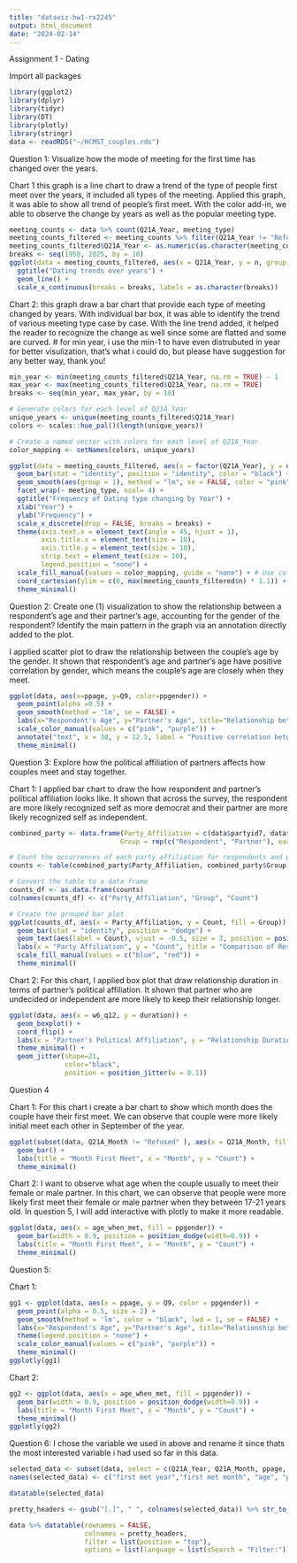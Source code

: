 ```yaml
---
title: "dataviz-hw1-rx2245"
output: html_document
date: "2024-02-14"
---
```

Assignment 1 - Dating

Import all packages
```r
library(ggplot2)
library(dplyr)
library(tidyr)
library(DT)
library(plotly)
library(stringr)
data <- readRDS("~/HCMST_couples.rds")
```

Question 1: Visualize how the mode of meeting for the first time has changed over the years.

Chart 1 this graph is a  line chart to draw a trend of the type of people first meet over the years, it included all types of the meeting.
Applied this graph, it was able to show all trend of people's first meet. With the color add-in, we able to observe the change by years as well as the popular meeting type. 

```r
meeting_counts <- data %>% count(Q21A_Year, meeting_type)
meeting_counts_filtered <- meeting_counts %>% filter(Q21A_Year != "Refused")
meeting_counts_filtered$Q21A_Year <- as.numeric(as.character(meeting_counts_filtered$Q21A_Year))
breaks <- seq(1950, 2025, by = 10)
ggplot(data = meeting_counts_filtered, aes(x = Q21A_Year, y = n, group = meeting_type, color = meeting_type)) +
  ggtitle("Dating trends over years") +
  geom_line() +
  scale_x_continuous(breaks = breaks, labels = as.character(breaks))
```
Chart 2: this graph draw a bar chart that provide each type of meeting changed by years. With individual bar box, it was able to identify the trend of various meeting type case by case. With the line trend added, it helped the reader to recognize the change as well since some are flatted and some are curved. 
# for min year, i use the min-1 to have even distrubuted in year for better visulization, that's what i could do, but please have suggestion for any better way, thank you!

```r
min_year <- min(meeting_counts_filtered$Q21A_Year, na.rm = TRUE) - 1   
max_year <- max(meeting_counts_filtered$Q21A_Year, na.rm = TRUE) 
breaks <- seq(min_year, max_year, by = 10)

# Generate colors for each level of Q21A_Year
unique_years <- unique(meeting_counts_filtered$Q21A_Year)
colors <- scales::hue_pal()(length(unique_years))

# Create a named vector with colors for each level of Q21A_Year
color_mapping <- setNames(colors, unique_years)

ggplot(data = meeting_counts_filtered, aes(x = factor(Q21A_Year), y = n, fill = factor(Q21A_Year))) +
  geom_bar(stat = "identity", position = "identity", color = "black") +
  geom_smooth(aes(group = 1), method = "lm", se = FALSE, color = "pink", alpha = 0.2) +
  facet_wrap(~ meeting_type, ncol= 4) +
  ggtitle("Frequency of Dating type changing by Year") +
  xlab("Year") +
  ylab("Frequency") +
  scale_x_discrete(drop = FALSE, breaks = breaks) +
  theme(axis.text.x = element_text(angle = 45, hjust = 1),
        axis.title.x = element_text(size = 10),
        axis.title.y = element_text(size = 10),
        strip.text = element_text(size = 10),
        legend.position = "none") +
  scale_fill_manual(values = color_mapping, guide = "none") + # Use color mapping
  coord_cartesian(ylim = c(0, max(meeting_counts_filtered$n) * 1.1)) +
  theme_minimal()

```
Question 2: Create one (1) visualization to show the relationship between a respondent’s age and their partner’s age, accounting for the gender of the respondent? Identify the main pattern in the graph via an annotation directly added to the plot.

I applied scatter plot to draw the relationship between the couple's age by the gender. It shown that respondent's age and partner's age have positive correlation by gender, which means the couple's age are closely when they meet.

```r
ggplot(data, aes(x=ppage, y=Q9, color=ppgender)) +
  geom_point(alpha =0.5) +
  geom_smooth(method = 'lm', se = FALSE) +
  labs(x="Respondent's Age", y="Partner's Age", title="Relationship between respondent's age and  partner’s age by Gender") +
  scale_color_manual(values = c("pink", "purple")) +
  annotate("text", x = 30, y = 12.5, label = "Positive correlation between respondent's and partner's age by gender") +
  theme_minimal()
```

Question 3: Explore how the political affiliation of partners affects how couples meet and stay together.

Chart 1:
I applied bar chart to draw the how respondent and partner's political affiliation looks like. It shown that across the survey, the respondent are more likely recognized self as more democrat and their partner are more likely recognized self as independent.

```r
combined_party <- data.frame(Party_Affiliation = c(data$partyid7, data$w6_q12),
                            Group = rep(c("Respondent", "Partner"), each = nrow(data)))

# Count the occurrences of each party affiliation for respondents and partners
counts <- table(combined_party$Party_Affiliation, combined_party$Group)

# Convert the table to a data frame
counts_df <- as.data.frame(counts)
colnames(counts_df) <- c("Party_Affiliation", "Group", "Count")

# Create the grouped bar plot
ggplot(counts_df, aes(x = Party_Affiliation, y = Count, fill = Group)) +
  geom_bar(stat = "identity", position = "dodge") +
  geom_text(aes(label = Count), vjust = -0.5, size = 3, position = position_dodge(width = 0.9)) +
  labs(x = "Party Affiliation", y = "Count", title = "Comparison of Respondent and Partner Party Affiliations") +
  scale_fill_manual(values = c("blue", "red")) + 
  theme_minimal()
```
Chart 2: For this chart, I applied box plot that draw relationship duration in terms of partner's political affiliation. It shown that partner who are undecided or independent are more likely to keep their relationship longer. 
```r
ggplot(data, aes(x = w6_q12, y = duration)) +
  geom_boxplot() +
  coord_flip() +
  labs(x = "Partner's Political Affiliation", y = "Relationship Duration (Days)", title = "Relationship Duration by Partner's Political Affiliation") +
  theme_minimal() +
  geom_jitter(shape=21, 
              color="black",
              position = position_jitter(w = 0.1))
```

Question 4

Chart 1: 
For this chart i create a bar chart to show which month does the couple have their first meet. We can observe that couple were more likely initial meet each other in September of the year.
```r
ggplot(subset(data, Q21A_Month != "Refused" ), aes(x = Q21A_Month, fill = Q21A_Month)) + 
  geom_bar() +
  labs(title = "Month First Meet", x = "Month", y = "Count") + 
  theme_minimal()
```

Chart 2: I want to observe what age when the couple usually to meet their female or male partner. In this chart, we can observe that people were more likely first meet their female or male partner when they between 17-21 years old. In question 5, I will add interactive with plotly to make it more readable. 

```r
ggplot(data, aes(x = age_when_met, fill = ppgender)) + 
  geom_bar(width = 0.9, position = position_dodge(width=0.9)) +
  labs(title = "Month First Meet", x = "Month", y = "Count") + 
  theme_minimal()
```


Question 5:

Chart 1:
```r
gg1 <- ggplot(data, aes(x = ppage, y = Q9, color = ppgender)) +
  geom_point(alpha = 0.5, size = 2) + 
  geom_smooth(method = 'lm', color = "black", lwd = 1, se = FALSE) +
  labs(x="Respondent's Age", y="Partner's Age", title="Relationship between respondent's age and  partner’s age by Gender") +
  theme(legend.position = "none") +
  scale_color_manual(values = c("pink", "purple")) +
  theme_minimal()
ggplotly(gg1)
```


Chart 2:
```r
gg2 <- ggplot(data, aes(x = age_when_met, fill = ppgender)) + 
  geom_bar(width = 0.9, position = position_dodge(width=0.9)) +
  labs(title = "Month First Meet", x = "Month", y = "Count") + 
  theme_minimal()
ggplotly(gg2)
```


Question 6: I chose the variable we used in above and rename it since thats the most interested variable i had used so far in this data. 
```r
selected_data <- subset(data, select = c(Q21A_Year, Q21A_Month, ppage, Q9, ppgender, partyid7, w6_q12, Q10, Q11))
names(selected_data) <- c("first met year","first met month", "age", "partner age", "gender", "party", "partner party", "partner education", "partner mother education")

datatable(selected_data)

pretty_headers <- gsub("[.]", " ", colnames(selected_data)) %>% str_to_title()

data %>% datatable(rownames = FALSE,
                   colnames = pretty_headers, 
                   filter = list(position = "top"), 
                   options = list(language = list(sSearch = "Filter:"))) 
```
